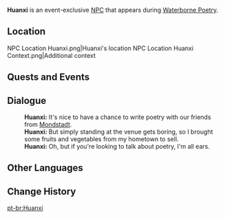 {{Meta
<!-- Remove this template after adding the missing info -->
|missing_NPC_profile  = yes
}}
{{Character Infobox
|type             = Event NPC
|image            = NPC Huanxi.png
|realname         = <!-- Optional, if different from in-game name -->
|deceased         = <!-- Past (for deceased prior to events of the game) or free response -->
|region           = Liyue
|location         = Liyue
|affiliation      = 
|title            = 

|ancestry         = <!-- Clan/family -->
|father           = 
|mother           = 
|spouse           = 
|sibling          = 
|child            = 
|relative         = 

|voiceEN          = 
|voiceCN          = 
|voiceJP          = 
|voiceKR          = 
|dialoguereward   = 
}}
'''Huanxi''' is an event-exclusive [[NPC]] that appears during [[Waterborne Poetry]].

==Location==
<gallery>
NPC Location Huanxi.png|Huanxi's location
NPC Location Huanxi Context.png|Additional context
</gallery>
<!--
==Profile==
''(To be added.)''

===Personality===
''(To be added.)''

===Appearance===
''(To be added.)''
-->
==Quests and Events==
{{Quests and Events|Congenial Gathering (Quest)=non-speaking}}
<!--
==Idle Quotes==
{{Dialogue Start}}
: {{DIcon|Idle}} {{Tx}}
:: {{A|VO {{subst:#titleparts:{{subst:PAGENAME}}}} 01.ogg}} "{{Tx}}"
{{Dialogue End}}
-->
==Dialogue==
{{Dialogue Start}}
:'''Huanxi:''' It's nice to have a chance to write poetry with our friends from [[Mondstadt]].
:'''Huanxi:''' But simply standing at the venue gets boring, so I brought some fruits and vegetables from my hometown to sell.
:'''Huanxi:''' Oh, but if you're looking to talk about poetry, I'm all ears.
{{Dialogue End}}
<!--
==Event Dialogue==
===Event Name===
{{Dialogue Start}}
:'''{{subst:PAGENAME}}:'''
{{Dialogue End}}
-->
==Other Languages==
{{Other Languages|default_hidden=1
|en      = Huanxi
|zhs     = 浣溪
|zhs_rm  = Huànxī
|zht     = 浣溪
|zht_rm  = Huànxī
|ja      = 浣溪
|ja_rm   = Kankei{{Assumed}}
|ko      = 완희
|es      = Huanxi
|fr      = Huanxi
|ru      = Хуаньси
|th      = Huanxi
|vi      = Huanxi
|de      = Huanxi
|id      = Huanxi
|pt      = Huanxi
|tr      = Huanxi
|it      = Huanxi
}}

==Change History==
{{Change History|4.1}}
<!--
==References==
{{Reflist}}-->

[[pt-br:Huanxi]]